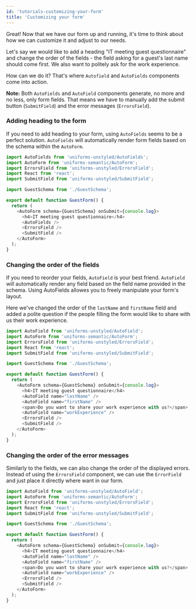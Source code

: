 ```yaml
---
id: 'tutorials-customizing-your-form'
title: 'Customizing your form'
---
```



Great! Now that we have our form up and running, it's time to think about how we can customize it and adjust to our needs.

Let's say we would like to add a heading "IT meeting guest questionnaire" and change the order of the fields - the field asking for a guest's last name should come first.
We also want to politely ask for the work experience.

How can we do it? That's where `Autofield` and `AutoFields` components come into action.

**Note:** Both `AutoFields` and `AutoField` components generate, no more and no less, only form fields.
That means we have to manually add the submit button (`SubmitField`) and the error messages (`ErrorsField`).

### Adding heading to the form

If you need to add heading to your form, using `AutoFields` seems to be a perfect solution.
`AutoFields` will automatically render form fields based on the schema within the `AutoForm`.

```js
import AutoFields from 'uniforms-unstyled/AutoFields';
import AutoForm from 'uniforms-semantic/AutoForm';
import ErrorsField from 'uniforms-unstyled/ErrorsField';
import React from 'react';
import SubmitField from 'uniforms-unstyled/SubmitField';

import GuestSchema from './GuestSchema';

export default function GuestForm() {
  return (
    <AutoForm schema={GuestSchema} onSubmit={console.log}>
      <h4>IT meeting guest questionnaire</h4>
      <AutoFields />
      <ErrorsField />
      <SubmitField />
    </AutoForm>
  );
}
```

<FormContainer>
  <GuestForm2 />
</FormContainer>

### Changing the order of the fields

If you need to reorder your fields, `AutoField` is your best friend.
`AutoField` will automatically render any field based on the field name provided in the schema.
Using AutoFields allowes you to freely manipulate your form's layout.

Here we've changed the order of the `lastName` and `firstName` field and added a polite question if the people
filling the form would like to share with us their work experience.

```js
import AutoField from 'uniforms-unstyled/AutoField';
import AutoForm from 'uniforms-semantic/AutoForm';
import ErrorsField from 'uniforms-unstyled/ErrorsField';
import React from 'react';
import SubmitField from 'uniforms-unstyled/SubmitField';

import GuestSchema from './GuestSchema';

export default function GuestForm() {
  return (
    <AutoForm schema={GuestSchema} onSubmit={console.log}>
      <h4>IT meeting guest questionnaire</h4>
      <AutoField name="lastName" />
      <AutoField name="firstName" />
      <span>Do you want to share your work experience with us?</span>
      <AutoField name="workExperience" />
      <ErrorsField />
      <SubmitField />
    </AutoForm>
  );
}
```

<FormContainer>
  <GuestForm3 />
</FormContainer>

### Changing the order of the error messages

Similarly to the fields, we can also change the order of the displayed errors.
Instead of using the `ErrorsField` component, we can use the `ErrorField` and just place it directly where want in our form.

```js
import AutoField from 'uniforms-unstyled/AutoField';
import AutoForm from 'uniforms-semantic/AutoForm';
import ErrorsField from 'uniforms-unstyled/ErrorsField';
import React from 'react';
import SubmitField from 'uniforms-unstyled/SubmitField';

import GuestSchema from './GuestSchema';

export default function GuestForm() {
  return (
    <AutoForm schema={GuestSchema} onSubmit={console.log}>
      <h4>IT meeting guest questionnaire</h4>
      <AutoField name="lastName" />
      <AutoField name="firstName" />
      <span>Do you want to share your work experience with us?</span>
      <AutoField name="workExperience" />
      <ErrorsField />
      <SubmitField />
    </AutoForm>
  );
}
```

<FormContainer>
  <GuestForm4 />
</FormContainer>
